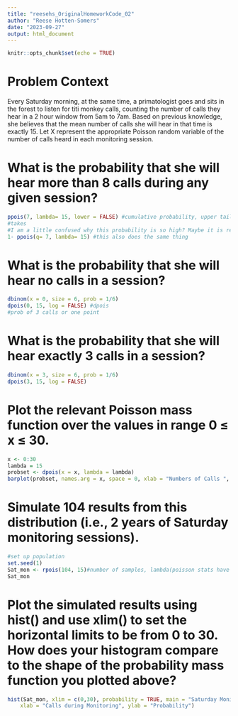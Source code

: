 ```yaml
---
title: "reesehs_OriginalHomeworkCode_02"
author: "Reese Hotten-Somers"
date: "2023-09-27"
output: html_document
---
```


```r
knitr::opts_chunk$set(echo = TRUE)
```
# Problem Context
Every Saturday morning, at the same time, a primatologist goes and sits in the forest to listen for titi monkey calls, counting the number of calls they hear in a 2 hour window from 5am to 7am. Based on previous knowledge, she believes that the mean number of calls she will hear in that time is exactly 15. Let X represent the appropriate Poisson random variable of the number of calls heard in each monitoring session.


# What is the probability that she will hear more than 8 calls during any given session?
```r
ppois(7, lambda= 15, lower = FALSE) #cumulative probability, upper tail(lower is then False so that it is 8 or more) #need 8 to be 7 because it is 8 or more
#takes 
#I am a little confused why this probability is so high? Maybe it is related to mean curve?
1- ppois(q= 7, lambda= 15) #this also does the same thing
```

# What is the probability that she will hear no calls in a session?
```r
dbinom(x = 0, size = 6, prob = 1/6)
dpois(0, 15, log = FALSE) #dpois 
#prob of 3 calls or one point
```

# What is the probability that she will hear exactly 3 calls in a session?
```r
dbinom(x = 3, size = 6, prob = 1/6)
dpois(3, 15, log = FALSE)
```

# Plot the relevant Poisson mass function over the values in range 0 ≤ x ≤ 30.
```r
x <- 0:30
lambda = 15
probset <- dpois(x = x, lambda = lambda)
barplot(probset, names.arg = x, space = 0, xlab = "Numbers of Calls ", ylab = "Pr(X = x)", main = "Poisson Mass Function")
```

# Simulate 104 results from this distribution (i.e., 2 years of Saturday monitoring sessions).
```r
#set up population
set.seed(1)
Sat_mon <- rpois(104, 15)#number of samples, lambda(poisson stats have weird SDs so they don't include it in the )
Sat_mon
```

# Plot the simulated results using hist() and use xlim() to set the horizontal limits to be from 0 to 30. How does your histogram compare to the shape of the probability mass function you plotted above?
```r
hist(Sat_mon, xlim = c(0,30), probability = TRUE, main = "Saturday Monitoring Calls Over 2 Years",
    xlab = "Calls during Monitoring", ylab = "Probability")
```

